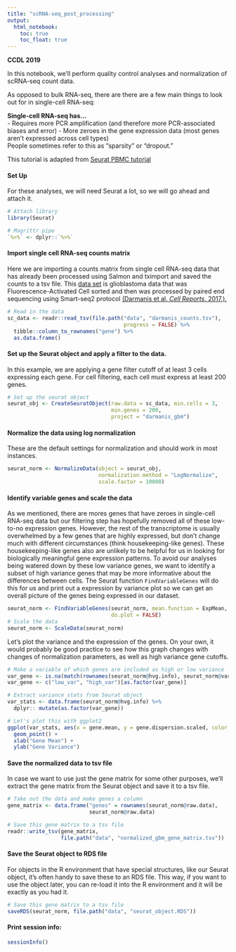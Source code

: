 ```yaml
---
title: "scRNA-seq_post_processing"
output:   
  html_notebook: 
    toc: true
    toc_float: true
---
```


**CCDL 2019**

In this notebook, we'll perform quality control analyses and normalization of 
scRNA-seq count data. 

As opposed to bulk RNA-seq, there are there are a few main things to look out for
in single-cell RNA-seq:

**Single-cell RNA-seq has...**  
- Requires more PCR amplification (and therefore more PCR-associated biases and error)
- More zeroes in the gene expression data (most genes aren't expressed across cell types)  
People sometimes refer to this as "sparsity" or "dropout."

This tutorial is adapted from 
[Seurat PBMC tutorial](https://satijalab.org/seurat/pbmc3k_tutorial.html)
  
#### Set Up 
For these analyses, we will need Seurat a lot, so we will go ahead and attach it.  
```r
# Attach library
library(Seurat)

# Magrittr pipe
`%>%` <- dplyr::`%>%`
```

#### Import single cell RNA-seq counts matrix
Here we are importing a counts matrix from single cell RNA-seq data that has 
already been processed using Salmon and tximport and saved the counts to a tsv 
file. 
This [data set](https://www.ncbi.nlm.nih.gov/geo/query/acc.cgi?acc=GSE84465) 
is glioblastoma data that was Fluorescence-Activated Cell sorted 
and then was processed by paired end sequencing using Smart-seq2 protocol 
[(Darmanis et al. *Cell Reports*. 2017.).](https://www.ncbi.nlm.nih.gov/pubmed/29091775) 
```r
# Read in the data
sc_data <- readr::read_tsv(file.path("data", "darmanis_counts.tsv"), 
                                     progress = FALSE) %>% 
  tibble::column_to_rownames("gene") %>% 
  as.data.frame()
```

#### Set up the Seurat object and apply a filter to the data. 
In this example, we are applying a gene filter cutoff of at least 3 cells 
expressing each gene. 
For cell filtering, each cell must express at least 200 genes.
```r
# Set up the seurat object 
seurat_obj <- CreateSeuratObject(raw.data = sc_data, min.cells = 3,
                                 min.genes = 200, 
                                 project = "darmanis_gbm")
```

#### Normalize the data using log normalization
These are the default settings for normalization and should work in most 
instances. 
```r
seurat_norm <- NormalizeData(object = seurat_obj, 
                             normalization.method = "LogNormalize",
                             scale.factor = 10000)
```

#### Identify variable genes and scale the data
As we mentioned, there are mores genes that have zeroes in single-cell RNA-seq 
data but our filtering step has hopefully removed all of these low-to-no 
expression genes.
However, the rest of the transcriptome is usually overwhelmed by a few genes that 
are highly expressed, but don't change much with different circumstances (think 
housekeeping-like genes). 
These housekeeping-like genes also are unlikely to be helpful for us in looking 
for biologically meaningful gene expression patterns. 
To avoid our analyses being watered down by these low variance genes, we want to
identify a subset of high variance genes that may be more informative about the 
differences between cells. 
The Seurat function `FindVariableGenes` will do this for us and print out 
a expression by variance plot so we can get an overall picture of the genes 
being expressed in our dataset. 
```r
seurat_norm <- FindVariableGenes(seurat_norm, mean.function = ExpMean,
                                 do.plot = FALSE)
# Scale the data
seurat_norm <- ScaleData(seurat_norm)
```
Let's plot the variance and the expression of the genes. 
On your own, it would probably be good practice to see how this graph changes 
with changes of normalization parameters, as well as high variance gene cutoffs. 
```r
# Make a variable of which genes are included as high or low variance
var_gene <- is.na(match(rownames(seurat_norm@hvg.info), seurat_norm@var.genes))
var_gene <- c("low_var", "high_var")[as.factor(var_gene)]

# Extract variance stats from Seurat object
var_stats <- data.frame(seurat_norm@hvg.info) %>%
  dplyr:: mutate(as.factor(var_gene))

# Let's plot this with ggplot2
ggplot(var_stats, aes(x = gene.mean, y = gene.dispersion.scaled, color = var_gene)) +
  geom_point() +
  xlab("Gene Mean") +
  ylab("Gene Variance")
```

#### Save the normalized data to tsv file
In case we want to use just the gene matrix for some other purposes, we'll 
extract the gene matrix from the Seurat object and save it to a tsv file. 
```r
# Take out the data and make genes a column
gene_matrix <- data.frame("genes" = rownames(seurat_norm@raw.data),
                          seurat_norm@raw.data)

# Save this gene matrix to a tsv file
readr::write_tsv(gene_matrix, 
                 file.path("data", "normalized_gbm_gene_matrix.tsv"))
```

#### Save the Seurat object to RDS file
For objects in the R environment that have special structures, like our Seurat
object, it's often handy to save these to an RDS file. 
This way, if you want to use the object later, you can re-load it into the R
environment and it will be exactly as you had it. 
```r
# Save this gene matrix to a tsv file
saveRDS(seurat_norm, file.path("data", "seurat_object.RDS"))
```

#### Print session info:
```r
sessionInfo()
```
